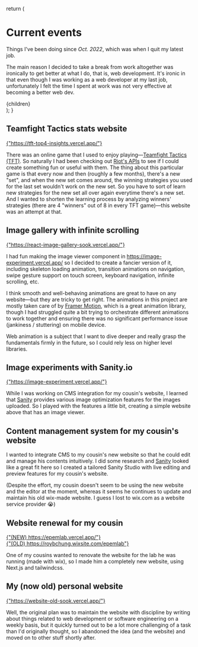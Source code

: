 
  return (
    <div className="prose dark:prose-invert max-w-none">
      <h1 className="text-4xl font-bold tracking-tight text-zinc-800 dark:text-zinc-100 md:text-5xl">
        <div>Current events</div>
      </h1>
      <p className="mt-6 text-base text-zinc-600 dark:text-zinc-400">
        Things I've been doing since <em>Oct. 2022</em>, which was when I quit
        my latest job.
      </p>
      <p className="mt-6 text-base text-zinc-600 dark:text-zinc-400">
        The main reason I decided to take a break from work altogether was
        ironically to get better at what I do, that is, web development. It's
        ironic in that even though I was working as a web developer at my last
        job, unfortunately I felt the time I spent at work was not very
        effective at becoming a better web dev.
      </p>
      <WithRuler className="mt-12">{children}</WithRuler>
    </div>
  );
}

<Event date="2023-04">

## Teamfight Tactics stats website

<div className="shadow-md shadow-zinc-200/70 dark:shadow-zinc-950/50 not-prose">
  <ImageGalleryInline imageUrls={["/tft-top4-1.png", "/tft-top4-2.png"]}>
    <a
      href="https://tft-top4-insights.vercel.app/"
      target="_blank"
      className="text-primary-dark"
    >
      {"https://tft-top4-insights.vercel.app/"}
    </a>
  </ImageGalleryInline>
</div>

There was an online game that I used to enjoy playing&mdash;<a href="https://teamfighttactics.leagueoflegends.com/en-us/" target="_blank">Teamfight Tactics (TFT)</a>. So naturally I had been checking out <a href="https://developer.riotgames.com/apis" target="_blank">Riot's APIs</a> to see if I could create something fun or useful with them. The thing about this particular game is that every now and then (roughly a few months), there's a new "set", and when the new set comes around, the winning strategies you used for the last set wouldn't work on the new set. So you have to sort of learn new strategies for the new set all over again everytime there's a new set. And I wanted to shorten the learning process by analyzing winners' strategies (there are 4 "winners" out of 8 in every TFT game)&mdash;this website was an attempt at that.

</Event>

<Event date="2023-03">

## Image gallery with infinite scrolling

<div className="shadow-md shadow-zinc-200/70 dark:shadow-zinc-950/50 not-prose">
  <ImageGalleryInline
    imageUrls={[
      "/image-gallery-infinite-1.png",
      "/image-gallery-infinite-2.png",
      "/image-gallery-infinite-3.png",
    ]}
  >
    <a
      href="https://react-image-gallery-sook.vercel.app/"
      target="_blank"
      className="text-primary-dark"
    >
      {"https://react-image-gallery-sook.vercel.app/"}
    </a>
  </ImageGalleryInline>
</div>

I had fun making the image viewer component in <a href="https://image-experiment.vercel.app/" target="_blank">https://image-experiment.vercel.app/</a> so I decided to create a fancier version of it, including skeleton loading animation, transition animations on navigation, swipe gesture support on touch screen, keyboard navigation, infinite scrolling, etc.

I think smooth and well-behaving animations are great to have on any website&mdash;but they are tricky to get right. The animations in this project are mostly taken care of by <a href="https://www.framer.com/motion/introduction/" target="_blank">Framer Motion</a>, which is a great animation library, though I had struggled quite a bit trying to orchestrate different animations to work together and ensuring there was no significant performance issue (jankiness / stuttering) on mobile device.

Web animation is a subject that I want to dive deeper and really grasp the fundamentals firmly in the future, so I could rely less on higher level libraries.

</Event>

<Event date="2023-02">

## Image experiments with Sanity.io

<div className="shadow-md shadow-zinc-200/70 dark:shadow-zinc-950/50 not-prose">
  <ImageGalleryInline
    imageUrls={[
      "/image-experiment-1.png",
      "/image-experiment-5.png",
      "/image-experiment-2.png",
      "/image-experiment-3.png",
      "/image-experiment-4.png",
    ]}
  >
    <a
      href="https://image-experiment.vercel.app/"
      target="_blank"
      className="text-primary-dark"
    >
      {"https://image-experiment.vercel.app/"}
    </a>
  </ImageGalleryInline>
</div>

While I was working on CMS integration for my cousin's website, I learned that <a href="https://www.sanity.io/" target="_blank">Sanity</a> provides various image optimization features for the images uploaded. So I played with the features a little bit, creating a simple website above that has an image viewer.

</Event>

<Event date="2023-01">

## Content management system for my cousin's website

<div className="shadow-md shadow-zinc-200/70 dark:shadow-zinc-950/50 not-prose">
  <ImageGalleryInline
    imageUrls={[
      "/epem-cms-1.png",
      "/epem-cms-2.png",
      "/epem-cms-3.png",
      "/epem-cms-4.png",
      "/epem-cms-5.png",
      "/epem-cms-6.png",
      "/epem-cms-7.png",
    ]}
  />
</div>

I wanted to integrate CMS to my cousin's new website so that he could edit and manage his contents intuitively. I did some research and <a href="https://www.sanity.io/" target="_blank">Sanity</a> looked like a great fit here so I created a tailored Sanity Studio with live editing and preview features for my cousin's website.

(Despite the effort, my cousin doesn't seem to be using the new website and the editor at the moment, whereas it seems he continues to update and maintain his old wix-made website. I guess I lost to wix.com as a website service provider 😭)

</Event>

<Event date="2022-12">

## Website renewal for my cousin

<div className="space-y-5">
<div className="shadow-md shadow-zinc-200/70 dark:shadow-zinc-950/50 not-prose">
  <a href="https://epemlab.vercel.app/" target="_blank">
    <Picture.Root aspectRatio={2.05}>
      <Picture.Figure className="">
        <Picture.Skeleton />
        <Picture.Img
          loading="lazy"
          src="/cousin-website-renewal.png"
          className=""
        />
      </Picture.Figure>
      <figcaption className="text-2xs w-full text-center p-1 text-primary dark:text-primary-dark">
        {"(NEW) https://epemlab.vercel.app/"}
      </figcaption>
    </Picture.Root>
  </a>
</div>

<div className="shadow-md shadow-zinc-200/70 dark:shadow-zinc-950/50 not-prose">
  <a href="https://roybchung.wixsite.com/epemlab" target="_blank">
    <Picture.Root aspectRatio={2.05}>
      <Picture.Figure className="">
        <Picture.Skeleton />
        <Picture.Img loading="lazy" src="/epem-wix.png" className="" />
      </Picture.Figure>
      <figcaption className="text-2xs w-full text-center p-1 text-primary dark:text-primary-dark">
        {"(OLD) https://roybchung.wixsite.com/epemlab"}
      </figcaption>
    </Picture.Root>
  </a>
</div>
</div>

One of my cousins wanted to renovate the website for the lab he was running (made with wix), so I made him a completely new website, using Next.js and tailwindcss.

</Event>

<Event date="2022-10">

## My (now old) personal website

<div className="shadow-md shadow-zinc-200/70 dark:shadow-zinc-950/50 not-prose">
  <a href="https://website-old-sook.vercel.app/" target="_blank">
    <Picture.Root aspectRatio={2.04}>
      <Picture.Figure className="">
        <Picture.Skeleton />
        <Picture.Img loading="lazy" src="/website-old.png" className="" />
      </Picture.Figure>
      <figcaption className="text-2xs w-full text-center p-1 text-primary dark:text-primary-dark">
        {"https://website-old-sook.vercel.app/"}
      </figcaption>
    </Picture.Root>
  </a>
</div>

Well, the original plan was to maintain the website with discipline by writing about things related to web development or software engineering on a weekly basis, but it quickly turned out to be a lot more challenging of a task than I'd originally thought, so I abandoned the idea (and the website) and moved on to other stuff shortly after.

</Event>
